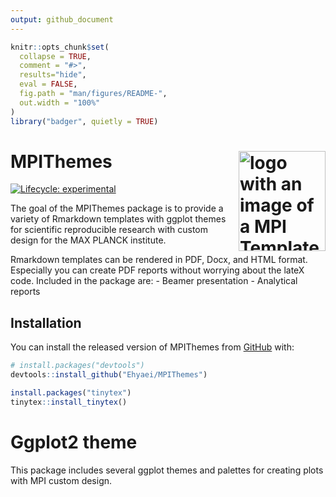 ```yaml
---
output: github_document
---
```


<!-- README.md is generated from README.Rmd. Please edit that file -->

```r
knitr::opts_chunk$set(
  collapse = TRUE,
  comment = "#>",
  results="hide",
  eval = FALSE,
  fig.path = "man/figures/README-",
  out.width = "100%"
)
library("badger", quietly = TRUE)
```


# MPIThemes <a href={https://github.com/Ehyaei/MPIThemes}><img src="man/figures/logo.png" align="right" width=139 height=160 alt="logo with an image of a MPI Templates" />

<!-- badges: start -->
[![Lifecycle: experimental](https://img.shields.io/badge/lifecycle-experimental-orange.svg)](https://lifecycle.r-lib.org/articles/stages.html#experimental)
<!-- badges: end -->

The goal of the MPIThemes package is to provide a variety of Rmarkdown templates with ggplot themes for scientific reproducible research with custom design for the MAX PLANCK institute.

Rmarkdown templates can be rendered in PDF, Docx, and HTML format.
Especially you can create PDF reports without worrying about the lateX code. Included in the package are:
- Beamer presentation
- Analytical reports

## Installation

You can install the released version of MPIThemes from [GitHub](https://github.com/) with:

``` r
# install.packages("devtools")
devtools::install_github("Ehyaei/MPIThemes")
```

```r
install.packages("tinytex")
tinytex::install_tinytex()
```

# Ggplot2 theme

This package includes several ggplot themes and palettes for creating plots with MPI custom design.

